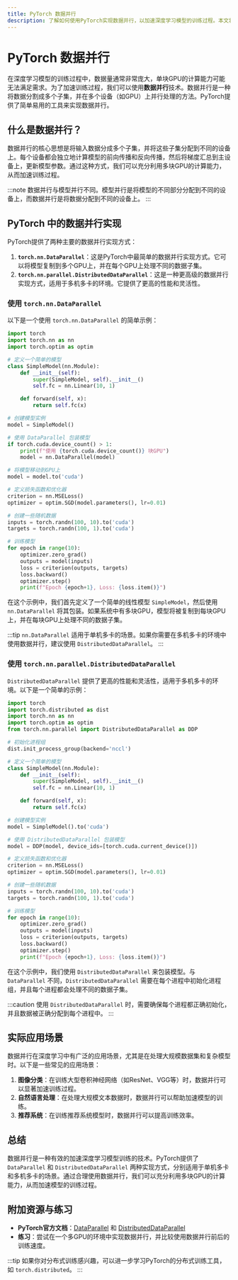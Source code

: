 ```yaml
---
title: PyTorch 数据并行
description: 了解如何使用PyTorch实现数据并行，以加速深度学习模型的训练过程。本文将从基础概念入手，逐步讲解数据并行的实现方法，并提供实际案例和代码示例。
---
```


# PyTorch 数据并行

在深度学习模型的训练过程中，数据量通常非常庞大，单块GPU的计算能力可能无法满足需求。为了加速训练过程，我们可以使用**数据并行**技术。数据并行是一种将数据分割成多个子集，并在多个设备（如GPU）上并行处理的方法。PyTorch提供了简单易用的工具来实现数据并行。

## 什么是数据并行？

数据并行的核心思想是将输入数据分成多个子集，并将这些子集分配到不同的设备上。每个设备都会独立地计算模型的前向传播和反向传播，然后将梯度汇总到主设备上，更新模型参数。通过这种方式，我们可以充分利用多块GPU的计算能力，从而加速训练过程。

:::note
数据并行与模型并行不同。模型并行是将模型的不同部分分配到不同的设备上，而数据并行是将数据分配到不同的设备上。
:::

## PyTorch 中的数据并行实现

PyTorch提供了两种主要的数据并行实现方式：

1. **`torch.nn.DataParallel`**：这是PyTorch中最简单的数据并行实现方式。它可以将模型复制到多个GPU上，并在每个GPU上处理不同的数据子集。
2. **`torch.nn.parallel.DistributedDataParallel`**：这是一种更高级的数据并行实现方式，适用于多机多卡的环境。它提供了更高的性能和灵活性。

### 使用 `torch.nn.DataParallel`

以下是一个使用 `torch.nn.DataParallel` 的简单示例：

```python
import torch
import torch.nn as nn
import torch.optim as optim

# 定义一个简单的模型
class SimpleModel(nn.Module):
    def __init__(self):
        super(SimpleModel, self).__init__()
        self.fc = nn.Linear(10, 1)

    def forward(self, x):
        return self.fc(x)

# 创建模型实例
model = SimpleModel()

# 使用 DataParallel 包装模型
if torch.cuda.device_count() > 1:
    print(f"使用 {torch.cuda.device_count()} 块GPU")
    model = nn.DataParallel(model)

# 将模型移动到GPU上
model = model.to('cuda')

# 定义损失函数和优化器
criterion = nn.MSELoss()
optimizer = optim.SGD(model.parameters(), lr=0.01)

# 创建一些随机数据
inputs = torch.randn(100, 10).to('cuda')
targets = torch.randn(100, 1).to('cuda')

# 训练模型
for epoch in range(10):
    optimizer.zero_grad()
    outputs = model(inputs)
    loss = criterion(outputs, targets)
    loss.backward()
    optimizer.step()
    print(f"Epoch {epoch+1}, Loss: {loss.item()}")
```

在这个示例中，我们首先定义了一个简单的线性模型 `SimpleModel`，然后使用 `nn.DataParallel` 将其包装。如果系统中有多块GPU，模型将被复制到每块GPU上，并在每块GPU上处理不同的数据子集。

:::tip
`nn.DataParallel` 适用于单机多卡的场景。如果你需要在多机多卡的环境中使用数据并行，建议使用 `DistributedDataParallel`。
:::

### 使用 `torch.nn.parallel.DistributedDataParallel`

`DistributedDataParallel` 提供了更高的性能和灵活性，适用于多机多卡的环境。以下是一个简单的示例：

```python
import torch
import torch.distributed as dist
import torch.nn as nn
import torch.optim as optim
from torch.nn.parallel import DistributedDataParallel as DDP

# 初始化进程组
dist.init_process_group(backend='nccl')

# 定义一个简单的模型
class SimpleModel(nn.Module):
    def __init__(self):
        super(SimpleModel, self).__init__()
        self.fc = nn.Linear(10, 1)

    def forward(self, x):
        return self.fc(x)

# 创建模型实例
model = SimpleModel().to('cuda')

# 使用 DistributedDataParallel 包装模型
model = DDP(model, device_ids=[torch.cuda.current_device()])

# 定义损失函数和优化器
criterion = nn.MSELoss()
optimizer = optim.SGD(model.parameters(), lr=0.01)

# 创建一些随机数据
inputs = torch.randn(100, 10).to('cuda')
targets = torch.randn(100, 1).to('cuda')

# 训练模型
for epoch in range(10):
    optimizer.zero_grad()
    outputs = model(inputs)
    loss = criterion(outputs, targets)
    loss.backward()
    optimizer.step()
    print(f"Epoch {epoch+1}, Loss: {loss.item()}")
```

在这个示例中，我们使用 `DistributedDataParallel` 来包装模型。与 `DataParallel` 不同，`DistributedDataParallel` 需要在每个进程中初始化进程组，并且每个进程都会处理不同的数据子集。

:::caution
使用 `DistributedDataParallel` 时，需要确保每个进程都正确初始化，并且数据被正确分配到每个进程中。
:::

## 实际应用场景

数据并行在深度学习中有广泛的应用场景，尤其是在处理大规模数据集和复杂模型时。以下是一些常见的应用场景：

1. **图像分类**：在训练大型卷积神经网络（如ResNet、VGG等）时，数据并行可以显著加速训练过程。
2. **自然语言处理**：在处理大规模文本数据时，数据并行可以帮助加速模型的训练。
3. **推荐系统**：在训练推荐系统模型时，数据并行可以提高训练效率。

## 总结

数据并行是一种有效的加速深度学习模型训练的技术。PyTorch提供了 `DataParallel` 和 `DistributedDataParallel` 两种实现方式，分别适用于单机多卡和多机多卡的场景。通过合理使用数据并行，我们可以充分利用多块GPU的计算能力，从而加速模型的训练过程。

## 附加资源与练习

- **PyTorch官方文档**：[DataParallel](https://pytorch.org/docs/stable/generated/torch.nn.DataParallel.html) 和 [DistributedDataParallel](https://pytorch.org/docs/stable/generated/torch.nn.parallel.DistributedDataParallel.html)
- **练习**：尝试在一个多GPU的环境中实现数据并行，并比较使用数据并行前后的训练速度。

:::tip
如果你对分布式训练感兴趣，可以进一步学习PyTorch的分布式训练工具，如 `torch.distributed`。
:::